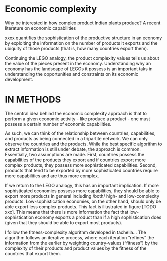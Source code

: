 
# Economic complexity

Why be interested in how complex product Indian plants produce? A recent literature on economic capabilities 

xxxx quantifies the sophistication of the productive structure in an economy by exploiting the information on the number of products it exports and the ubiquity of those products (that is, how many countries export them). 

Continuing the LEGO analogy, the product complexity values tells us about the value of the pieces present in the economy. Understanding why an economy has the landscape of LEGOs it possess is an important taks in understanding the opportunities and constraints on its economic development. 



# IN METHODS
The central idea behind the economic complexity approach is that to perform a given economic activity - like produce a product - one must possess a certain number of economic capabilities. 


As such, we can think of the relationship between countries, capabilities, and products as being connected in a tripartite network. We can only observe the countries and the products. While the best specific algorithm to extract information is still under debate, the approach is common. Essentially, two assumptions are made. First, countries possess the capabilities of the products they export and if countries export more complex products, they possess more sophisticated capabilities. Second, products that tend to be exported by more sophisticated countries require more capabilities and are thus more complex.

If we return to the LEGO analogy, this has an important implication. If more sophisticated economies possess more capabilities, they should be able to export more products in general including /both/ high- and low-complexity products. Low-sophistication economies, on the other hand, should only be able export less complex products. This fact is illustrated in figure [TODO xxx]. This means that there is more information the fact that low-sophistication economy exports a product than if a high sophistication does (given that they should be able to export most products). 

I follow the fitness-complexity algorithm developed in tachella... The algorithm follows an iterative process, where each iteration "refines" the information from the earlier by weighting country-values ("fitness") by the complexity of their products and product values by the fitness of the countries that export them. 



